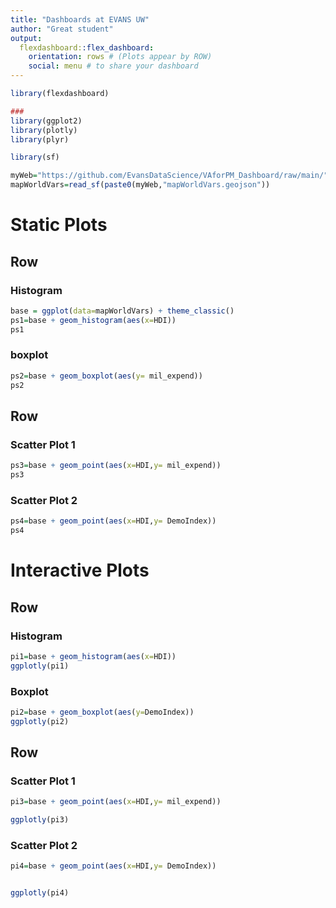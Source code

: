 ```yaml
---
title: "Dashboards at EVANS UW"
author: "Great student"
output: 
  flexdashboard::flex_dashboard:
    orientation: rows # (Plots appear by ROW)
    social: menu # to share your dashboard
---
```


```r
library(flexdashboard)

###
library(ggplot2)
library(plotly)
library(plyr)

library(sf)

myWeb="https://github.com/EvansDataScience/VAforPM_Dashboard/raw/main/"
mapWorldVars=read_sf(paste0(myWeb,"mapWorldVars.geojson"))
```

[comment]: # (THIS CREATES A TAB)

Static Plots
=======================================================================

[comment]: # (Plots appear by ROW)

Row
-----------------------------------------------------------------------

### Histogram

```r
base = ggplot(data=mapWorldVars) + theme_classic()
ps1=base + geom_histogram(aes(x=HDI)) 
ps1
```


### boxplot 

```r
ps2=base + geom_boxplot(aes(y= mil_expend)) 
ps2
```

[comment]: # (Plots appear by ROW)

Row
-----------------------------------------------------------------------

### Scatter Plot 1

```r
ps3=base + geom_point(aes(x=HDI,y= mil_expend)) 
ps3
```

### Scatter Plot 2

```r
ps4=base + geom_point(aes(x=HDI,y= DemoIndex)) 
ps4
```
[comment]: # (THIS CREATES A TAB)


Interactive Plots
=======================================================================

[comment]: # (Plots appear by ROW)

Row
-----------------------------------------------------------------------

### Histogram 

```r
pi1=base + geom_histogram(aes(x=HDI)) 
ggplotly(pi1)
```

### Boxplot

```r
pi2=base + geom_boxplot(aes(y=DemoIndex)) 
ggplotly(pi2)

```

[comment]: # (Plots appear by ROW)

Row
-----------------------------------------------------------------------

### Scatter Plot 1

```r
pi3=base + geom_point(aes(x=HDI,y= mil_expend)) 

ggplotly(pi3)
```

### Scatter Plot 2

```r
pi4=base + geom_point(aes(x=HDI,y= DemoIndex))


ggplotly(pi4)
```